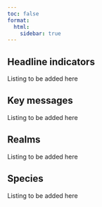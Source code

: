 ```yaml
---
toc: false
format:
  html:
    sidebar: true
---
```


## Headline indicators

Listing to be added here

## Key messages

Listing to be added here

## Realms

Listing to be added here

## Species

Listing to be added here
